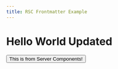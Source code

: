 ---
title: RSC Frontmatter Example
---

# Hello World Updated 
<Button mycontent="some content" />
This is from Server Components!
<CodeBlock />
    
